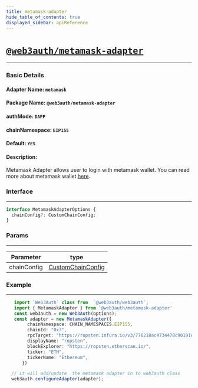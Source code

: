 ```yaml
---
title: metamask-adapter
hide_table_of_contents: true
displayed_sidebar: apiReference
---
```


# [`@web3auth/metamask-adapter`](https://npmjs.com/package/@web3auth/metamask-adapter)

---

### Basic Details

#### Adapter Name: `metamask`

#### Package Name: `@web3auth/metamask-adapter`

#### authMode: `DAPP`

#### chainNamespace: `EIP155`

#### Default: `YES`

#### Description:

Metamask Adapter allows user to login with metamask wallet. You can read more about metamask wallet [here](https://docs.metamask.io/guide/).

### Interface

---

```ts
interface MetamaskAdapterOptions {
  chainConfig?: CustomChainConfig;
}
```

### Params

---

| Parameter   | type                                       |
| ----------- | ------------------------------------------ |
| chainConfig | [CustomChainConfig](#common_configuration) |

### Example

---

```ts
   import `Web3Auth` class from  `@web3auth/web3auth`;
   import { MetamaskAdapter } from '@web3auth/metamask-adapter'
   const web3auth = new Web3Auth(options);
   const adapter = new MetamaskAdapter({
        chainNamespace: CHAIN_NAMESPACES.EIP155,
        chainId: "0x3",
        rpcTarget: "https://ropsten.infura.io/v3/776218ac4734478c90191dde8cae483c",
        displayName: "ropsten",
        blockExplorer: "https://ropsten.etherscan.io/",
        ticker: "ETH",
        tickerName: "Ethereum",
      })

  // it will add/update  the metamask adapter in to web3auth class
  web3auth.configureAdapter(adapter);
```
